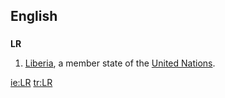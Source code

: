 {{see|Lr|.lr}}
==English==
==={{abbreviation}}===
'''LR'''
#[[Liberia]], a member state of the [[United Nations]].

[[ie:LR]]
[[tr:LR]]